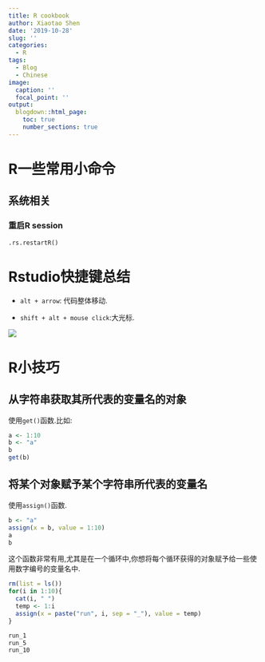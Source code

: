 ---
title: R cookbook
author: Xiaotao Shen
date: '2019-10-28'
slug: ''
categories:
  - R
tags:
  - Blog
  - Chinese
image:
  caption: ''
  focal_point: ''
output:
  blogdown::html_page:
    toc: true
    number_sections: true
---

# R一些常用小命令

## 系统相关

### 重启R session

```
.rs.restartR()
```

# Rstudio快捷键总结

* `alt + arrow`: 代码整体移动.

* `shift + alt + mouse click`:大光标.

![](big_cursor.png)


# R小技巧

## 从字符串获取其所代表的变量名的对象

使用`get()`函数.比如:

```{r}
a <- 1:10
b <- "a"
b
get(b)
```

## 将某个对象赋予某个字符串所代表的变量名

使用`assign()`函数.

```{r}
b <- "a"
assign(x = b, value = 1:10)
a
b
```

这个函数非常有用,尤其是在一个循环中,你想将每个循环获得的对象赋予给一些使用数字编号的变量名中.

```{r}
rm(list = ls())
for(i in 1:10){
  cat(i, " ")
  temp <- 1:i
  assign(x = paste("run", i, sep = "_"), value = temp)
}

run_1
run_5
run_10
```

